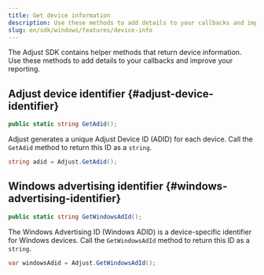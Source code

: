 ```yaml
---
title: Get device information
description: Use these methods to add details to your callbacks and improve your reporting.
slug: en/sdk/windows/features/device-info
---
```


The Adjust SDK contains helper methods that return device information. Use these methods to add details to your callbacks and improve your reporting.

## Adjust device identifier {#adjust-device-identifier}

<CodeBlock title="Method signature">

```cs
public static string GetAdid();
```

</CodeBlock>

Adjust generates a unique Adjust Device ID (ADID) for each device. Call the `GetAdid` method to return this ID as a `string`.

```cs
string adid = Adjust.GetAdid();
```

## Windows advertising identifier {#windows-advertising-identifier}

<CodeBlock title="Method signature">

```cs
public static string GetWindowsAdId();
```

</CodeBlock>

The Windows Advertising ID (Windows ADID) is a device-specific identifier for Windows devices. Call the `GetWindowsAdId` method to return this ID as a `string`.

```cs
var windowsAdid = Adjust.GetWindowsAdId();
```
